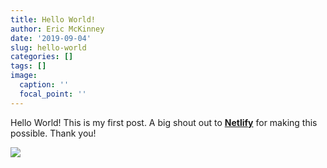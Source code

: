 ```yaml
---
title: Hello World!
author: Eric McKinney
date: '2019-09-04'
slug: hello-world
categories: []
tags: []
image:
  caption: ''
  focal_point: ''
---
```


Hello World! This is my first post. A big shout out to [**Netlify**](https://www.netlify.com/) for making this possible. Thank you!

![](/post/2019-09-04-hello-world_files/Netlify.png)